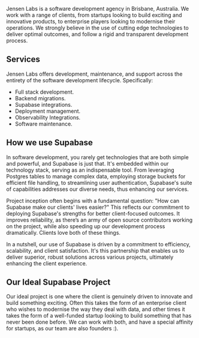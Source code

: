 Jensen Labs is a software development agency in Brisbane, Australia. We work with a range
of clients, from startups looking to build exciting and innovative products, to enterprise
players looking to modernise their operations. We strongly believe in the use of cutting edge
technologies to deliver optimal outcomes, and follow a rigid and transparent development
process.

## Services

Jensen Labs offers development, maintenance, and support across the entirety of the
software development lifecycle. Specifically:

- Full stack development.
- Backend migrations.
- Supabase integrations.
- Deployment management.
- Observability Integrations.
- Software maintenance.

## How we use Supabase

In software development, you rarely get technologies that are both simple and powerful, and
Supabase is just that. It's embedded within our technology stack, serving as an
indispensable tool. From leveraging Postgres tables to manage complex data, employing
storage buckets for efficient file handling, to streamlining user authentication, Supabase's
suite of capabilities addresses our diverse needs, thus enhancing our services.

Project inception often begins with a fundamental question: "How can Supabase make our
clients' lives easier?" This reflects our commitment to deploying Supabase's strengths for
better client-focused outcomes. It improves reliability, as there’s an army of open source
contributors working on the project, while also speeding up our development process
dramatically. Clients love both of these things.

In a nutshell, our use of Supabase is driven by a commitment to efficiency, scalability, and
client satisfaction. It's this partnership that enables us to deliver superior, robust solutions
across various projects, ultimately enhancing the client experience.

## Our Ideal Supabase Project

Our ideal project is one where the client is genuinely driven to innovate and build something
exciting. Often this takes the form of an enterprise client who wishes to modernise the way they deal with data, and other times it takes the form of a well-funded startup looking to build
something that has never been done before. We can work with both, and have a special
affinity for startups, as our team are also founders :).